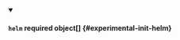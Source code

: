 


<details className="config-field" data-expandable="true" open>
<summary>

#### `helm` <span className="config-field-required" data-required="false">required</span> <span className="config-field-type">object[]</span> <span className="config-field-default"></span> <span className="config-field-enum"></span> {#experimental-init-helm}



</summary>

<PartialHelmreference />


</details>

